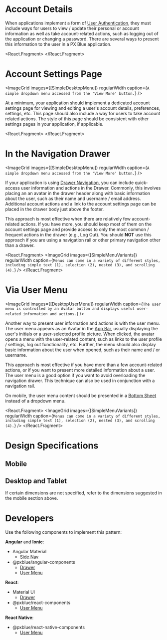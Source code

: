 
<!-- KEYWORDS: design pattern navigation drawer menu tab tabs navigate nav -->

# Account Details

<!-- TODO: Replace -->

<!-- <ImageGrid images={[Banner]} regularWidth /> -->

When applications implement a form of [User Authentication](/patterns/user-auth), they must include ways for users to view / update their personal or account information as well as take account-related actions, such as logging out of the application or changing a password. There are several ways to present this information to the user in a PX Blue application.

<React.Fragment>
    <Divider />
</React.Fragment>

# Account Settings Page

<ImageGrid
    images={[SimpleDesktopMenu]}
    regularWidth
    caption={`A simple dropdown menu accessed from the 'View More' button.`}
/>

At a minimum, your application should implement a dedicated account settings page for viewing and editing a user's account details, preferences, settings, etc. This page should also include a way for users to take account related actions. The style of this page should be consistent with other settings pages in your application, if applicable.

<React.Fragment>
    <Divider />
</React.Fragment>

# In the Navigation Drawer

<ImageGrid
    images={[SimpleDesktopMenu]}
    regularWidth
    caption={`A simple dropdown menu accessed from the 'View More' button.`}
/>

If your application is using [Drawer Navigation](/patterns/navigation#drawer-navigation), you can include quick-access user information and actions in the Drawer. Commonly, this involves placing an an avatar in the drawer header along with basic information about the user, such as their name and username / email address. Additional account actions and a link to the account settings page can be placed in the drawer body just above the footer.

This approach is most effective when there are relatively few account-related actions. If you have more, you should keep most of them on the account settings page and provide access to only the most common / frequent actions in the drawer (e.g., Log Out). You should **NOT** use this approach if you are using a navigation rail or other primary navigation other than a drawer.

<React.Fragment>
    <ImageGrid
        images={[SimpleMenuVariants]}
        regularWidth
        caption={`Menus can come in a variety of different styles, including simple text (1), selection (2), nested (3), and scrolling (4).`}
    />
    <Divider />
</React.Fragment>

# Via User Menu

<ImageGrid
    images={[DesktopUserMenu]}
    regularWidth
    caption={`The user menu is controlled by an Avatar button and displays useful user-related information and actions.`}
/>

Another way to present user information and actions is with the user menu. The user menu appears as an Avatar in the [App Bar](/patterns/appbar), usually displaying the user's initials or a user-selected profile picture. When clicked, the avatar opens a menu with the user-related content, such as links to the user profile / settings, log out functionality, etc. Further, the menu should also display basic information about the user when opened, such as their name and / or username.

This approach is most effective if you have more than a few account-related actions, or if you want to present more detailed information about a user. The user menu is a good option if you want to avoid overloading the navigation drawer. This technique can also be used in conjunction with a navigation rail.

On mobile, the user menu content should be presented in a [Bottom Sheet](/patterns/overlay#bottom-sheet) instead of a dropdown menu.

<React.Fragment>
    <ImageGrid
        images={[SimpleMenuVariants]}
        regularWidth
        caption={`Menus can come in a variety of different styles, including simple text (1), selection (2), nested (3), and scrolling (4).`}
    />
    <Divider />
</React.Fragment>

# Design Specifications

## Mobile

<!-- <ImageGrid
    images={[
        PanelSpecsMobileImg,
    ]}
    regularWidth
/> -->

## Desktop and Tablet

If certain dimensions are not specified, refer to the dimensions suggested in the mobile section above.

<Divider />

# Developers

Use the following components to implement this pattern:

**Angular** and **Ionic**:

-   Angular Material
    -   [Side Nav](https://material.angular.io/components/sidenav/overview)
-   @pxblue/angular-components
    -   [Drawer](https://pxblue-components.github.io/angular/?path=/info/components-drawer--readme)
    -   [User Menu](https://pxblue-components.github.io/angular/?path=/info/components-user-menu--readme)

**React**:

-   Material UI
    -   [Drawer](https://material-ui.com/components/drawers/)
-   @pxblue/react-components
    -   [User Menu](https://pxblue-components.github.io/react/?path=/info/components-user-menu--get-read-me-story)

**React Native**:

-   @pxblue/react-native-components
    -   [User Menu](https://pxblue-components.github.io/react-native/?path=/info/components-documentation--user-menu)
